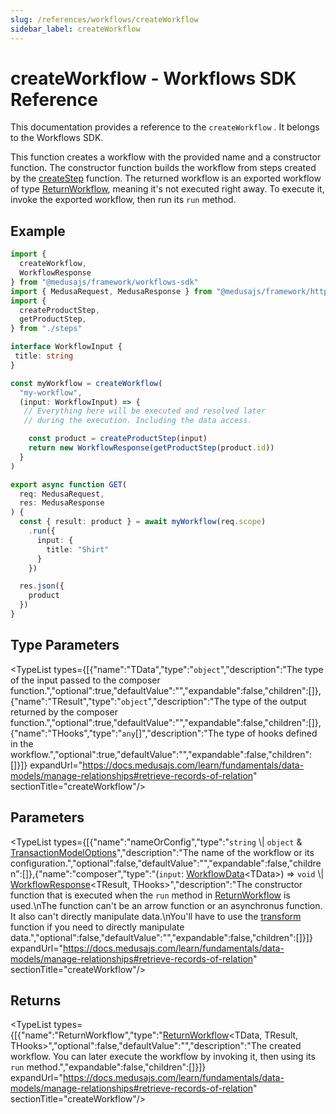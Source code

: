 ```yaml
---
slug: /references/workflows/createWorkflow
sidebar_label: createWorkflow
---
```



# createWorkflow - Workflows SDK Reference

This documentation provides a reference to the `createWorkflow` . It belongs to the Workflows SDK.

This function creates a workflow with the provided name and a constructor function.
The constructor function builds the workflow from steps created by the [createStep](../workflows.createStep/page.mdx) function.
The returned workflow is an exported workflow of type [ReturnWorkflow](../../types/workflows.ReturnWorkflow/page.mdx), meaning it's not executed right away. To execute it,
invoke the exported workflow, then run its `run` method.

## Example

```ts
import {
  createWorkflow,
  WorkflowResponse
} from "@medusajs/framework/workflows-sdk"
import { MedusaRequest, MedusaResponse } from "@medusajs/framework/http"
import {
  createProductStep,
  getProductStep,
} from "./steps"

interface WorkflowInput {
 title: string
}

const myWorkflow = createWorkflow(
  "my-workflow",
  (input: WorkflowInput) => {
   // Everything here will be executed and resolved later
   // during the execution. Including the data access.

    const product = createProductStep(input)
    return new WorkflowResponse(getProductStep(product.id))
  }
)

export async function GET(
  req: MedusaRequest,
  res: MedusaResponse
) {
  const { result: product } = await myWorkflow(req.scope)
    .run({
      input: {
        title: "Shirt"
      }
    })

  res.json({
    product
  })
}
```

## Type Parameters

<TypeList types={[{"name":"TData","type":"`object`","description":"The type of the input passed to the composer function.","optional":true,"defaultValue":"","expandable":false,"children":[]},{"name":"TResult","type":"`object`","description":"The type of the output returned by the composer function.","optional":true,"defaultValue":"","expandable":false,"children":[]},{"name":"THooks","type":"`any`[]","description":"The type of hooks defined in the workflow.","optional":true,"defaultValue":"","expandable":false,"children":[]}]} expandUrl="https://docs.medusajs.com/learn/fundamentals/data-models/manage-relationships#retrieve-records-of-relation" sectionTitle="createWorkflow"/>

## Parameters

<TypeList types={[{"name":"nameOrConfig","type":"`string` \\| `object` & [TransactionModelOptions](../../types/workflows.TransactionModelOptions/page.mdx)","description":"The name of the workflow or its configuration.","optional":false,"defaultValue":"","expandable":false,"children":[]},{"name":"composer","type":"(`input`: [WorkflowData](../../types/workflows.WorkflowData/page.mdx)&#60;TData&#62;) => `void` \\| [WorkflowResponse](../../classes/workflows.WorkflowResponse/page.mdx)&#60;TResult, THooks&#62;","description":"The constructor function that is executed when the `run` method in [ReturnWorkflow](../../types/workflows.ReturnWorkflow/page.mdx) is used.\nThe function can't be an arrow function or an asynchronus function. It also can't directly manipulate data.\nYou'll have to use the [transform](../workflows.transform/page.mdx) function if you need to directly manipulate data.","optional":false,"defaultValue":"","expandable":false,"children":[]}]} expandUrl="https://docs.medusajs.com/learn/fundamentals/data-models/manage-relationships#retrieve-records-of-relation" sectionTitle="createWorkflow"/>

## Returns

<TypeList types={[{"name":"ReturnWorkflow","type":"[ReturnWorkflow](../../types/workflows.ReturnWorkflow/page.mdx)&#60;TData, TResult, THooks&#62;","optional":false,"defaultValue":"","description":"The created workflow. You can later execute the workflow by invoking it, then using its `run` method.","expandable":false,"children":[]}]} expandUrl="https://docs.medusajs.com/learn/fundamentals/data-models/manage-relationships#retrieve-records-of-relation" sectionTitle="createWorkflow"/>
